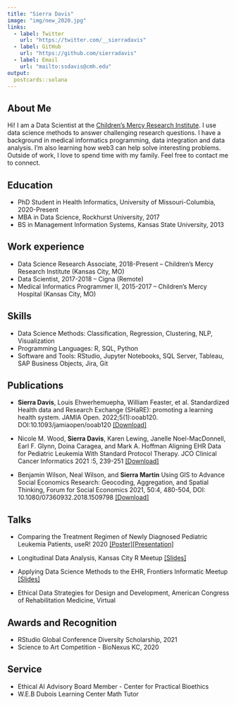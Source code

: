 ```yaml
---
title: "Sierra Davis"
image: "img/new_2020.jpg"
links:
  - label: Twitter
    url: "https://twitter.com/__sierradavis"
  - label: GitHub
    url: "https://github.com/sierradavis"
  - label: Email
    url: "mailto:ssdavis@cmh.edu"
output:
  postcards::solana
---
```

 
 
## About Me

Hi! I am a Data Scientist at the [Children's Mercy Research Institute](https://www.childrensmercy.org/childrens-mercy-research-institute/). I use data science methods to answer challenging research questions. I have a background in medical informatics programming, data integration and data analysis. I'm also learning how web3 can help solve interesting problems. Outside of work, I love to spend time with my family. Feel free to contact me to connect.

## Education

* PhD Student in Health Informatics, University of Missouri-Columbia, 2020-Present
* MBA in Data Science, Rockhurst University, 2017
* BS in Management Information Systems, Kansas State University, 2013


## Work experience

* Data Science Research Associate, 2018-Present -- Children’s Mercy Research Institute (Kansas City, MO)
* Data Scientist, 2017-2018 -- Cigna (Remote)
* Medical Informatics Programmer II, 2015-2017 -- Children’s Mercy Hospital (Kansas City, MO)

## Skills

* Data Science Methods: Classification, Regression, Clustering, NLP, Visualization
* Programming Languages: R, SQL, Python
* Software and Tools: RStudio, Jupyter Notebooks, SQL Server, Tableau, SAP Business Objects, Jira, Git

## Publications


* **Sierra Davis**, Louis Ehwerhemuepha, William Feaster, et al. Standardized Health data and Research Exchange (SHaRE): promoting a learning health system. JAMIA Open. 2022;5(1):ooab120. DOI:10.1093/jamiaopen/ooab120 [[Download]](https://watermark.silverchair.com/ooab120.pdf?token=AQECAHi208BE49Ooan9kkhW_Ercy7Dm3ZL_9Cf3qfKAc485ysgAAAtQwggLQBgkqhkiG9w0BBwagggLBMIICvQIBADCCArYGCSqGSIb3DQEHATAeBglghkgBZQMEAS4wEQQMWxU0RRfiKE2khRWvAgEQgIIChwVzttbsnX5f8EVw9jvJ0yJm_uQqjdHne-6o5FyEEvcRH9Pr36Om16NT7eYJOhKtiS7goVlKuZAPCpQheTjEPUAbLnx-x_wri2hW9rd4rAXOnVEDZEMys5U8D43JOxGiCQSLhyKmX4AVJOZb7n6c4z5BkMQ3Xa0v2Ish48ZWgwUlOQjv6tWZFfZCcTkRqzDdXmfF7s34fvX-_GHbtaKxxwJfq7uqFU2hl89xfsgzVeVOpas0qHi-2GvvOkGtMLFuNagC0FuwFJho7kjLwcrA0ewUEXqBD8gDyBjaV70eNDUASmVhYYaICd6_SxH-jQ7PG0hKFhCkaGKaoudv9cdNSMxq_P2Od6PtgbXw3OvIoPzZeQSxE0M7G7DlK6agj8Cp_lff6tLx7WMCQTE2Gti5jYIcIGivf2U8bPVuWji3lhUlbUG1nEulcU-DloD8Bq14QxwbC1kGhr5tLDo-3wori6MsnY_gd5K0tDjO44ggx8LyNk-iIZY8ctNPJFdUAK-t1eoAM2AgMxKoIAgn1C5i_TWM4PDye-QaVb1jN_h9r_nOEWN0im5OKziJ0lBXgljaUK1ZQBFKFa31kE1OyuR8uVZLHS6vIA09xQdlPXgB1yiqUUWoExD-VDZbTIn0qRXAV_0YcM6qdAcMTd5nORQrKA0do3pGbCWtGDcAEVMCsS4cJjQ67A5tiA_LJ6KgBEDsbRFYXT17CDrbd0HwU8WLaTNDqVYj1yhILx-nY6gpwc3oOdfOlSjwYELrlLt9TWL8JIXS5c8ZJhQyngQLBGyf89n3po4aM7c9I4oxm-1DJ4d22mlMSEZUMxZaUaWKVa-fh3WL3x0Id0D4u0CEniL8bJQunpH7inOX)

* Nicole M. Wood, **Sierra Davis**, Karen Lewing, Janelle Noel-MacDonnell, Earl F. Glynn, Doina Caragea, and Mark A. Hoffman Aligning EHR Data for Pediatric Leukemia With Standard Protocol Therapy. JCO Clinical Cancer Informatics 2021 :5, 239-251 [[Download]](https://d1wqtxts1xzle7.cloudfront.net/61803910/Using_GIS_to_Advance_Social_Economics_Research_Geocoding_Aggregation_and_Spatial_Thinking20200116-109936-1pxvhid-with-cover-page-v2.pdf?Expires=1642535245&Signature=CzM2jZ-grDm84TRh~GcFG760ZI6fpaHK68-cs4-WBrbRX7gD2m6sZiJaMjvT-wF5SELWo6Zxd7PaJYy-XodpJbDxilv2EeWuDed~dhm7rQyIwY07lnkkJju~kQRHyZ8Tbzyee4i-YthNmKki-nT5~CAKUVEfltTvWQZ5~BAvGkfMtjO4kwSGOgbBnDYwBrN05uEMa5Hxl8jDCfQw4D3HnbVW7mhByU-uaI9-p3WjFUktXorSckpU7zOs3fVoQebtppgVImB7jxE1dIemYhIW1O29suzwltUEA-njK1EHhEjZE2mkq5NhhTkjyoyNO-Xyu8QbShgyGrM8euVnuyu8ow__&Key-Pair-Id=APKAJLOHF5GGSLRBV4ZA)

* Benjamin Wilson, Neal Wilson, and **Sierra Martin** Using GIS to Advance Social Economics Research: Geocoding, Aggregation, and Spatial Thinking, Forum for Social Economics 2021, 50:4, 480-504, DOI: 10.1080/07360932.2018.1509798 [[Download]](https://ascopubs.org/doi/pdfdirect/10.1200/CCI.20.00144)
  
## Talks

* Comparing the Treatment Regimen of Newly Diagnosed Pediatric Leukemia Patients, useR! 2020 [[Poster]](https://github.com/sierradavis/useR2020-Pediatric-Leukemia/blob/master/AACR%20Fall%202018%20Poster.pdf)[[Presentation]](https://youtu.be/qToKh1qev2c) 

* Longitudinal Data Analysis, Kansas City R Meetup [[Slides]](https://sierradavis.github.io/r_meetup_march/#1)

* Applying Data Science Methods to the EHR, Frontiers Informatic Meetup [[Slides]](https://sierradavis.github.io/dec-frontiers-informatics/#1)

* Ethical Data Strategies for Design and Development, American Congress of Rehabilitation Medicine, Virtual
  
## Awards and Recognition

* RStudio Global Conference Diversity Scholarship, 2021
* Science to Art Competition - BioNexus KC, 2020

## Service

* Ethical AI Advisory Board Member - Center for Practical Bioethics
* W.E.B Dubois Learning Center Math Tutor

